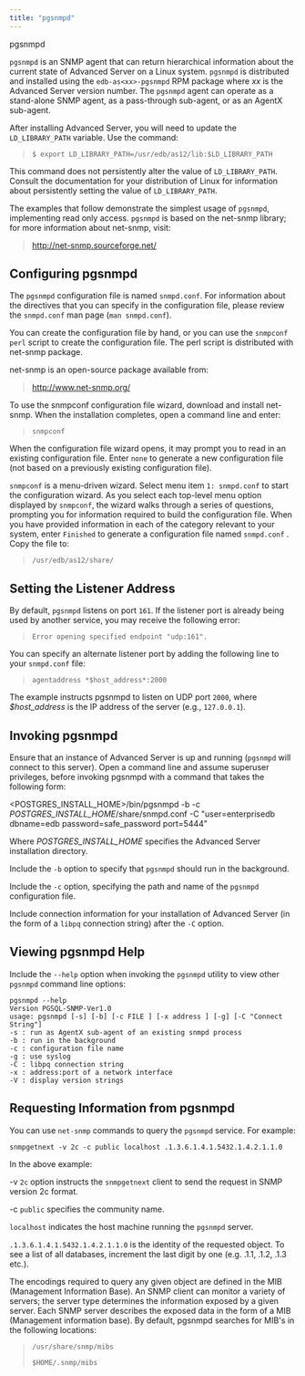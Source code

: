 ```yaml
---
title: "pgsnmpd"
---
```


<div id="pgsnmpd" class="registered_link"></div>


<div class="index">

pgsnmpd

</div>

`pgsnmpd` is an SNMP agent that can return hierarchical information about the current state of Advanced Server on a Linux system. `pgsnmpd` is distributed and installed using the `edb-as<xx>-pgsnmpd` RPM package where *xx* is the Advanced Server version number. The `pgsnmpd` agent can operate as a stand-alone SNMP agent, as a pass-through sub-agent, or as an AgentX sub-agent.

After installing Advanced Server, you will need to update the `LD_LIBRARY_PATH` variable. Use the command:

> `$ export LD_LIBRARY_PATH=/usr/edb/as12/lib:$LD_LIBRARY_PATH`

This command does not persistently alter the value of `LD_LIBRARY_PATH`. Consult the documentation for your distribution of Linux for information about persistently setting the value of `LD_LIBRARY_PATH`.

The examples that follow demonstrate the simplest usage of `pgsnmpd`, implementing read only access. `pgsnmpd` is based on the net-snmp library; for more information about net-snmp, visit:

> <http://net-snmp.sourceforge.net/>

## Configuring pgsnmpd

The `pgsnmpd` configuration file is named `snmpd.conf`. For information about the directives that you can specify in the configuration file, please review the `snmpd.conf` man page (`man snmpd.conf`).

You can create the configuration file by hand, or you can use the `snmpconf perl` script to create the configuration file. The perl script is distributed with net-snmp package.

net-snmp is an open-source package available from:

> <http://www.net-snmp.org/>

To use the snmpconf configuration file wizard, download and install net-snmp. When the installation completes, open a command line and enter:

> `snmpconf`

When the configuration file wizard opens, it may prompt you to read in an existing configuration file. Enter `none` to generate a new configuration file (not based on a previously existing configuration file).

`snmpconf` is a menu-driven wizard. Select menu item `1: snmpd.conf` to start the configuration wizard. As you select each top-level menu option displayed by `snmpconf`, the wizard walks through a series of questions, prompting you for information required to build the configuration file. When you have provided information in each of the category relevant to your system, enter `Finished` to generate a configuration file named `snmpd.conf` . Copy the file to:

> `/usr/edb/as12/share/`

## Setting the Listener Address

By default, `pgsnmpd` listens on port `161`. If the listener port is already being used by another service, you may receive the following error:

> `Error opening specified endpoint "udp:161".`

You can specify an alternate listener port by adding the following line to your `snmpd.conf` file:

> `agentaddress *$host_address*:2000`

The example instructs pgsnmpd to listen on UDP port `2000`, where *$host_address* is the IP address of the server (e.g., `127.0.0.1`).

## Invoking pgsnmpd

Ensure that an instance of Advanced Server is up and running (`pgsnmpd` will connect to this server). Open a command line and assume superuser privileges, before invoking pgsnmpd with a command that takes the following form:

\<POSTGRES_INSTALL_HOME\>/bin/pgsnmpd -b -c *POSTGRES_INSTALL_HOME*/share/snmpd.conf -C "user=enterprisedb dbname=edb password=safe_password port=5444"

Where *POSTGRES_INSTALL_HOME* specifies the Advanced Server installation directory.

Include the `-b` option to specify that `pgsnmpd` should run in the background.

Include the `-c` option, specifying the path and name of the `pgsnmpd` configuration file.

Include connection information for your installation of Advanced Server (in the form of a `libpq` connection string) after the `-C` option.

## Viewing pgsnmpd Help

Include the `--help` option when invoking the `pgsnmpd` utility to view other `pgsnmpd` command line options:

``` text
pgsnmpd --help
Version PGSQL-SNMP-Ver1.0
usage: pgsnmpd [-s] [-b] [-c FILE ] [-x address ] [-g] [-C "Connect
String"]
-s : run as AgentX sub-agent of an existing snmpd process
-b : run in the background
-c : configuration file name
-g : use syslog
-C : libpq connection string
-x : address:port of a network interface
-V : display version strings
```

## Requesting Information from pgsnmpd

You can use `net-snmp` commands to query the `pgsnmpd` service. For example:

``` text
snmpgetnext -v 2c -c public localhost .1.3.6.1.4.1.5432.1.4.2.1.1.0
```

In the above example:

\-v `2c` option instructs the `snmpgetnext` client to send the request in SNMP version 2c format.

\-c `public` specifies the community name.

`localhost` indicates the host machine running the `pgsnmpd` server.

`.1.3.6.1.4.1.5432.1.4.2.1.1.0` is the identity of the requested object. To see a list of all databases, increment the last digit by one (e.g. .1.1, .1.2, .1.3 etc.).

The encodings required to query any given object are defined in the MIB (Management Information Base). An SNMP client can monitor a variety of servers; the server type determines the information exposed by a given server. Each SNMP server describes the exposed data in the form of a MIB (Management information base). By default, pgsnmpd searches for MIB's in the following locations:

> `/usr/share/snmp/mibs`
> 
> `$HOME/.snmp/mibs`

